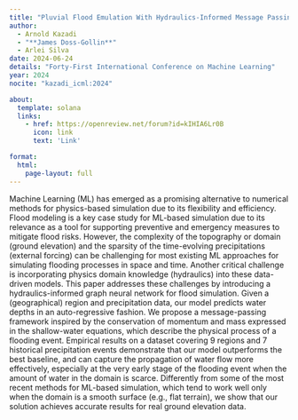 ```yaml
---
title: "Pluvial Flood Emulation With Hydraulics-Informed Message Passing"
author:
  - Arnold Kazadi
  - "**James Doss-Gollin**"
  - Arlei Silva
date: 2024-06-24
details: "Forty-First International Conference on Machine Learning"
year: 2024
nocite: "kazadi_icml:2024"

about:
  template: solana
  links:
    - href: https://openreview.net/forum?id=kIHIA6Lr0B
      icon: link
      text: 'Link'

format:
  html:
    page-layout: full
---
```


Machine Learning (ML) has emerged as a promising alternative to numerical methods for physics-based simulation due to its flexibility and efficiency. Flood modeling is a key case study for ML-based simulation due to its relevance as a tool for supporting preventive and emergency measures to mitigate flood risks. However, the complexity of the topography or domain (ground elevation) and the sparsity of the time-evolving precipitations (external forcing) can be challenging for most existing ML approaches for simulating flooding processes in space and time. Another critical challenge is incorporating physics domain knowledge (hydraulics) into these data-driven models. This paper addresses these challenges by introducing a hydraulics-informed graph neural network for flood simulation. Given a (geographical) region and precipitation data, our model predicts water depths in an auto-regressive fashion. We propose a message-passing framework inspired by the conservation of momentum and mass expressed in the shallow-water equations, which describe the physical process of a flooding event. Empirical results on a dataset covering 9 regions and 7 historical precipitation events demonstrate that our model outperforms the best baseline, and can capture the propagation of water flow more effectively, especially at the very early stage of the flooding event when the amount of water in the domain is scarce. Differently from some of the most recent methods for ML-based simulation, which tend to work well only when the domain is a smooth surface (e.g., flat terrain), we show that our solution achieves accurate results for real ground elevation data.

:::{#bibliography}
:::
